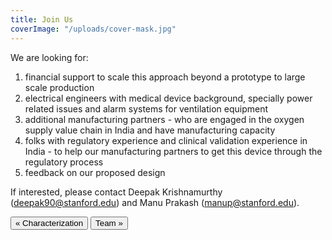 ```yaml
---
title: Join Us
coverImage: "/uploads/cover-mask.jpg"
---
```


We are looking for:

1. financial support to scale this approach beyond a prototype to large scale production
2. electrical engineers with medical device background, specially power related issues and alarm systems for ventilation equipment
3. additional manufacturing partners - who are engaged in the oxygen supply value chain in India and have manufacturing capacity
4. folks with regulatory experience and clinical validation experience in India - to help our manufacturing partners to get this device through the regulatory process
5. feedback on our proposed design

If interested, please contact Deepak Krishnamurthy (deepak90@stanford.edu) and Manu Prakash (manup@stanford.edu).

[<Button>&laquo; Characterization</Button>](characterization) [<Button>Team &raquo;</Button>](team)
